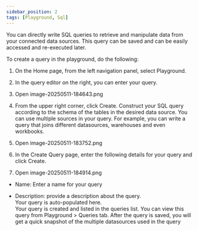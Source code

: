 ```yaml
---
sidebar_position: 2
tags: [Playground, Sql]
---
```


You can directly write SQL queries to retrieve and manipulate data from your connected data sources. This query can be saved and can be easily accessed and re-executed later.

To create a query in the playground, do the following:

1.  On the Home page, from the left navigation panel, select Playground.
    
2.  In the query editor on the right, you can enter your query.
    
3.  Open image-20250511-184643.png
    
4.  From the upper right corner, click Create. Construct your SQL query according to the schema of the tables in the desired data source. You can use multiple sources in your query. For example, you can write a query that joins different datasources, warehouses and even workbooks.
    
5.  Open image-20250511-183752.png
    
6.  In the Create Query page, enter the following details for your query and click Create.
    
7.  Open image-20250511-184914.png
    

-   Name: Enter a name for your query
    
-   Description: provide a description about the query.  
    Your query is auto-populated here.  
    Your query is created and listed in the queries list. You can view this query from Playground > Queries tab. After the query is saved, you will get a quick snapshot of the multiple datasources used in the query
    
    